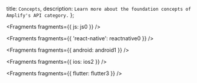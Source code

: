   title: `Concepts`,
  description: `Learn more about the foundation concepts of Amplify's API category.`
};


<Fragments fragments={{ js: js0 }} />


<Fragments fragments={{ 'react-native': reactnative0 }} />


<Fragments fragments={{ android: android1 }} />


<Fragments fragments={{ ios: ios2 }} />


<Fragments fragments={{ flutter: flutter3 }} />
